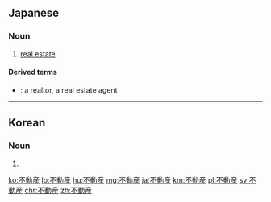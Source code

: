 {{also|不動產|不动产}}
==Japanese==
{{ja-kanjitab|ふ|どう|さん|yomi=on}}

===Noun===
{{ja-noun|ふどうさん|kyu=不動產}}

# [[real estate]]

====Derived terms====
* {{ja-r|不動産屋|ふどうさんや}}: a realtor, a real estate agent

----

==Korean==
{{ko-hanjatab}}

===Noun===
{{ko-noun|hj|hangeul=부동산}}

# {{hanja form of|부동산|real estate}}

[[ko:不動産]]
[[lo:不動産]]
[[hu:不動産]]
[[mg:不動産]]
[[ja:不動産]]
[[km:不動産]]
[[pl:不動産]]
[[sv:不動産]]
[[chr:不動産]]
[[zh:不動産]]